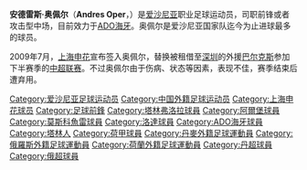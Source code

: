 {{noteta|G1=足球}}{{Football player infobox
| playername = 安德雷斯·奥佩尔
| image = [[File:AOper1.jpg|200px]]
| fullname = 安德雷斯·奥佩尔
| englishfullname = Andres Oper
| height = {{Height|m=1.85}}
| nickname = 
| dateofbirth = {{birth date and age|1977|11|7}}
| cityofbirth = [[塔林|塔林]]
| countryofbirth = [[爱沙尼亚|爱沙尼亚]]
| currentclub = {{flagicon|NED}} [[ADO海牙|ADO海牙]]
| clubnumber =
| position = 中锋/前腰
| youthyears = 
| youthclubs = 
| years = 1994-99<br />1996<br />1999-03<br />2003-05<br />2005-09<br />2009<br />2010-
| clubs = {{flagicon|EST}} [[塔林弗罗拉足球俱乐部|塔林弗罗拉]]<br />→ {{flagicon|EST}} {{tsl|en|Tervis Pärnu||派尔努}}''(租借)''<br />{{flagicon|DEN}} [[阿尔堡|阿尔堡]]<br />{{flagicon|RUS}} [[莫斯科鱼雷|莫斯科鱼雷]]<br />{{flagicon|NED}} [[洛达JC|洛达JC]]<br />{{flagicon|CHN}} [[上海申花|上海申花]]<br />{{flagicon|NED}} [[ADO海牙|ADO海牙]]
| caps(goals) = {{0}}73 (44)<br />{{0|00}}9 {{0}}(4)<br />117 (27)<br />{{0}}53 {{0}}(8)<br />103 (32)<br />{{0|00}}6 {{0}}(0)<br />12 (1)
| nationalyears = 1995-
| nationalteam =  {{fb|EST}}
| nationalcaps(goals) = 116 (35)
| pcupdate = 2010-5-27
| ntupdate = 2010-5-27
}}
'''安德雷斯·奥佩尔'''（'''Andres Oper'''，{{bd|1977年|11月7日|||O}}）是[[爱沙尼亚|爱沙尼亚]]职业足球运动员，司职前锋或者攻击型中场，目前效力于[[ADO海牙|ADO海牙]]。奥佩尔是爱沙尼亚国家队迄今为止进球最多的球员。

2009年7月，[[上海申花|上海申花]]宣布签入奥佩尔，替换被租借至[[深圳足球俱乐部|深圳]]的外援[[埃尔南·巴尔克斯|巴尔克斯]]参加下半赛季的[[中国足球超级联赛|中超联赛]]。不过奥佩尔由于伤病、状态等因素，表现不佳，赛季结束后遭弃用。

{{DEFAULTSORT:OPER, Andres}}
[[Category:爱沙尼亚足球运动员|Category:爱沙尼亚足球运动员]]
[[Category:中国外籍足球运动员|Category:中国外籍足球运动员]]
[[Category:上海申花球员|Category:上海申花球员]]
[[Category:足球前鋒|Category:足球前鋒]]
[[Category:塔林弗洛拉球員|Category:塔林弗洛拉球員]]
[[Category:阿爾堡球員|Category:阿爾堡球員]]
[[Category:莫斯科魚雷球員|Category:莫斯科魚雷球員]]
[[Category:洛達球員|Category:洛達球員]]
[[Category:ADO海牙球員|Category:ADO海牙球員]]
[[Category:塔林人|Category:塔林人]]
[[Category:荷甲球員|Category:荷甲球員]]
[[Category:丹麥外籍足球運動員|Category:丹麥外籍足球運動員]]
[[Category:俄羅斯外籍足球運動員|Category:俄羅斯外籍足球運動員]]
[[Category:荷蘭外籍足球運動員|Category:荷蘭外籍足球運動員]]
[[Category:丹超球員|Category:丹超球員]]
[[Category:俄超球員|Category:俄超球員]]